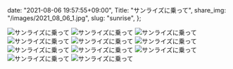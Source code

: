   date: "2021-08-06 19:57:55+09:00",
  Title: "サンライズに乗って",
  share_img: "/images/2021_08_06_1.jpg",
  slug: "sunrise",
};

![サンライズに乗って](/images/2021_08_06_1.jpg)
![サンライズに乗って](/images/2021_08_06_2.jpg)
![サンライズに乗って](/images/2021_08_06_10.jpg)
![サンライズに乗って](/images/2021_08_06_11.jpg)
![サンライズに乗って](/images/2021_08_06_3.jpg)
![サンライズに乗って](/images/2021_08_06_4.jpg)
![サンライズに乗って](/images/2021_08_06_5.jpg)
![サンライズに乗って](/images/2021_08_06_6.jpg)
![サンライズに乗って](/images/2021_08_06_7.jpg)
![サンライズに乗って](/images/2021_08_06_8.jpg)
![サンライズに乗って](/images/2021_08_06_9.jpg)
